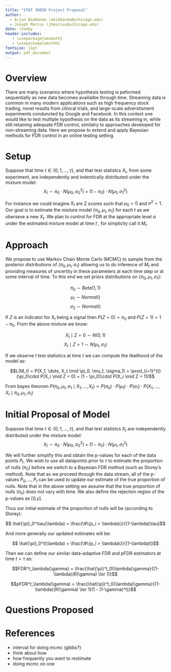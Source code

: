 ```yaml
---
title: "STAT 30850 Project Proposal"
author: 
  - Arjun Biddanda (abiddanda@uchicago.edu)
  - Joseph Marcus (jhmarcus@uchicago.edu)
date: \today
header-includes:
   - \usepackage{amsmath}
   - \usepackage{amsthm}
fontsize: 11pt
output: pdf_document
---
```


# Overview

There are many scenarios where hypothesis testing is peformed sequentially as new data becomes availialbe through time. Streaming data is common in many modern applications such as high frequency stock trading, novel results from clinical trials, and large-scale adverstisment experiments conduncted by Google and Facebook. In this context one would like to test multiple hypothesis on the data as its streaming in, while still retaining adequate FDR control, similalry to approaches developed for non-streaming data. Here we propose to extend and apply Bayesian methods for FDR control in an online testing setting. 

# Setup

Suppose that time $t \in \{0, 1,\dots,\tau \}$, and that test statistcs $X_t$, from some experiment, are independently and indentically distributed under the mixture model: $$X_t \sim \pi_0\cdot N(\mu_0, \sigma^2_0) + (1-\pi_0)\cdot N(\mu_1, \sigma^2_1)$$

For instance we could imagine $X_t$ are Z scores such that $\mu_0 = 0$ and $\sigma^2 = 1$. Our goal is to estimate the mixture model $\{\pi_0, \mu_1, \sigma_1 \}$ for each $t$ as we oberseve a new $X_t$. We plan to control for FDR at the appropriate level $\alpha$ under the estimated mixture model at time $t$ , for simplicity call it $M_t$. 

# Approach 

We propose to use Markov Chain Monte Carlo (MCMC) to sample from the posterior distributions of $\{\pi_0, \mu_1, \sigma_1 \}$ allowing us to do inference of $M_t$ and providing measures of uncertity in these parameters at each time step or at some interval of time. To this end we set priors distributions on $\{\pi_0, \mu_1, \sigma_1 \}$:

$$\pi_0 \sim Beta(1, 1)$$
$$\mu_1 \sim Normal()$$
$$\sigma_2 \sim Normal()$$

If $Z$ is an indicator for $X_t$ being a signal then $P(Z = 0) = \pi_0$ and $P(Z = 1) = 1 - \pi_0$. From the above mixture we know:

$$X_t \mid Z = 0 \sim N(0, 1)$$
$$X_t \mid Z = 1 \sim N(\mu_1, \sigma_1)$$

If we observe $t$ test statistics at time $t$ we can compute the likelihood of the model as:

$$L(M_t) = P(X_1, \dots, X_t \mid \pi_0, \mu_1, \sigma_1) = \prod_{i=1}^{t}(\pi_0\cdot P(X_i \mid Z = 0) + (1 - \pi_0)\cdot P(X_i \mid Z = 1))$$ 

From bayes theorom $P(\pi_0, \mu_1, \sigma_1 \mid X_1, \dots, X_t) \propto P(\pi_0)\cdot P(\mu_1)\cdot P(\sigma_1)\cdot P(X_1, \dots, X_t \mid \pi_0, \mu_1, \sigma_1)$

# Initial Proposal of Model

Suppose that time $t \in \{0, 1, ...,\tau \}$, and that test statistcs $X_t$ are independently distributed under the mixture model: $$X_t \sim \pi_0\cdot N(\mu_0, \sigma^2_0) + (1-\pi_0)\cdot N(\mu_1, \sigma^2_1)$$

We will further simplify this and obtain the p-values for each of the data points $P_t$. We wish to use all datapoints prior to $\tau$ to estimate the proportion of nulls ($\pi_0$) before we switch to a Bayesian FDR method (such as Storey's method). Note that as we proceed through the data stream, all of the p-values $P_0, ..., P_t$ can be used to update our estimate of the true proportion of nulls. Note that in the above setting we assume that the true proportion of nulls ($\pi_0$) does not vary with time. We also define the rejection region of the p-values as [0,$\gamma$]. 

Thus our initial estimate of the proportion of nulls will be (according to Storey):

$$ \hat{\pi}_0^\tau(\lambda) = \frac{\#\{p_i > \lambda\}}{(1-\lambda)\tau}$$

And more generally our updated estimates will be:

$$ \hat{\pi}_0^t(\lambda) = \frac{\#\{p_i > \lambda\}}{(1-\lambda)t}$$

Then we can define our similar data-adaptive FDR and pFDR estimators at time $t > \tau$ as:

$$FDR^t_\lambda(\gamma) = \frac{\hat{\pi}^t_0(\lambda)\gamma}{(1-\lambda)(R(\gamma) \lor 1)}$$

$$pFDR^t_\lambda(\gamma) = \frac{\hat{\pi}^t_0(\lambda)\gamma}{(1-\lambda)(R(\gamma) \lor 1)(1 - (1-\gamma)^t)}$$

# Questions Proposed

\begin{itemize}
  \item $\tau$ : which time-step to switch to the Bayesian FDR model? What model to use prior to this model? Or should we not even switch and just reject everything before $\tau$?
  \item $\pi_0$ : How many nulls are there relative to the signals within the data? Are we able to detect the signals even when there are very few of them?
  \item $\mu_1 >> \mu_0$ : The relative strength of the signals vs. the nulls. How weakly can we classify signals?
  \item Calculating $\lambda_{best}$ : Storey formulates a method (Section 9) to compute the optimal value of $\lambda$ for a given set of data. How could recalculating this value according to streaming data affect FDR? Recalculate for most recent "chunk" of time or aggregate through time?
  \item Clustering of Signals : How does the method react to clusters of signals together?
\end{itemize}

# References
\begin{enumerate}
\item Storey, John. \textit{A direct approach to false discovery rates}. 2002. \textit{Journal of the Royal Statistical Society}
\end{enumerate}


* interval for doing mcmc (gibbs?)
* think about how 
* how frequently you want to restimate 
* doing mcmc on one 

